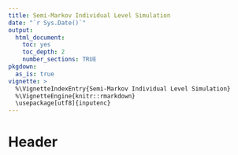 ```yaml
---
title: Semi-Markov Individual Level Simulation
date: "`r Sys.Date()`"
output: 
  html_document:
    toc: yes
    toc_depth: 2
    number_sections: TRUE
pkgdown:
  as_is: true
vignette: >
  %\VignetteIndexEntry{Semi-Markov Individual Level Simulation}
  %\VignetteEngine{knitr::rmarkdown}
  \usepackage[utf8]{inputenc}
---
```


# Header

